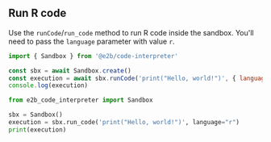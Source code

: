 ## Run R code
Use the `runCode`/`run_code` method to run R code inside the sandbox.
You'll need to pass the `language` parameter with value `r`.
<CodeGroup>
```js
import { Sandbox } from '@e2b/code-interpreter'

const sbx = await Sandbox.create()
const execution = await sbx.runCode('print("Hello, world!")', { language: 'r' })
console.log(execution)
```
```python
from e2b_code_interpreter import Sandbox

sbx = Sandbox()
execution = sbx.run_code('print("Hello, world!")', language="r")
print(execution)
```
</CodeGroup>